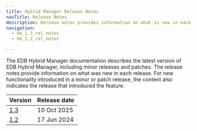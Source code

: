 ```yaml
---
title: Hybrid Manager Release Notes
navTitle: Release Notes
description: Release notes provides information on what is new in each release of Hybrid Manager.
navigation:
  - hm_1.3_rel_notes
  - hm_1.2_rel_notes

---
```


The EDB Hybrid Manager documentation describes the latest version of EDB Hybrid Manager, including minor releases and patches. The release notes provide information on what was new in each release. For new functionality introduced in a minor or patch release, the content also indicates the release that introduced the feature.

| Version                 | Release date |
|-------------------------|--------------|
| [1.3](hm_1.3_rel_notes) | 10 Oct 2025  |
| [1.2](hm_1.2_rel_notes) | 17 Jun 2024  |
